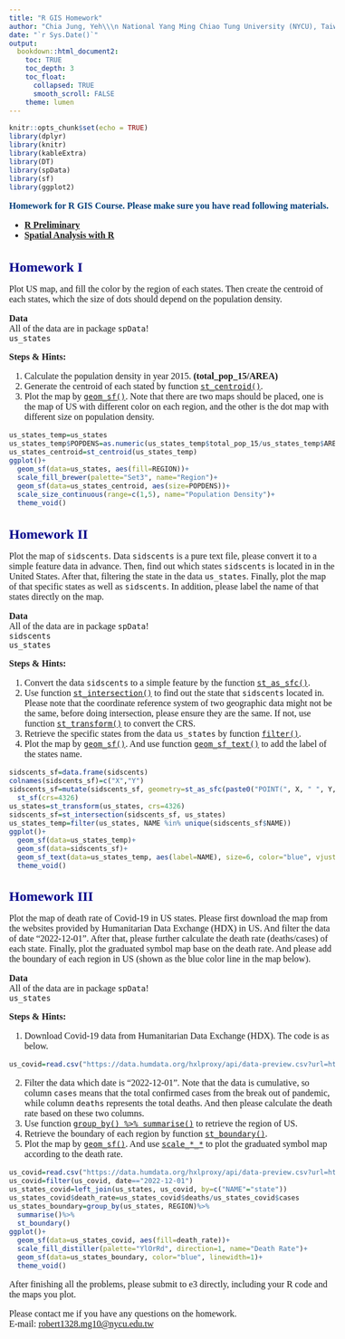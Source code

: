 ```yaml
---
title: "R GIS Homework"
author: "Chia Jung, Yeh\\\n National Yang Ming Chiao Tung University (NYCU), Taiwan"
date: "`r Sys.Date()`"
output:
  bookdown::html_document2:
    toc: TRUE
    toc_depth: 3
    toc_float:
      collapsed: TRUE
      smooth_scroll: FALSE
    theme: lumen
---
```


<style type="text/css">

body{
font-size: 16px;
font-family:"Georgia","標楷體",Serif;
}
td {  /* Table  */
  font-size: 14px;
  font-family:Georgia,"標楷體",Serif;
}
h1.title {
  font-size: 38px;
  color: DarkRed;
  font-family:Georgia,"標楷體",Serif;
}
h1 { /* Header 1 */
  font-size: 24px;
  font-family:Georgia,"標楷體",Serif;
  color: DarkBlue;
}
h2 { /* Header 2 */
    font-size: 22px;
    font-family:Georgia,"標楷體",Serif;
    color: DarkBlue;
}
h3 { /* Header 3 */
  font-size: 18px;
  font-family:Georgia,"標楷體",Serif;
  color: DarkBlue;
}
code.r{ /* Code block */
    font-size: 12px;
}
pre { /* Code block - determines code spacing between lines */
    font-size: 14px;
}
.blogbody{
font-size:17px;
  font-family:Georgia,"標楷體",Serif;
line-height: 150%;
}
</style>


```r
knitr::opts_chunk$set(echo = TRUE)
library(dplyr)
library(knitr)
library(kableExtra)
library(DT)
library(spData)
library(sf)
library(ggplot2)
```


<p style="color:#003D79;font-size:16px">**Homework for R GIS Course. Please make sure you have read following materials.**</p>   

* [**R Preliminary**](https://chiajung-yeh.github.io/R-Code-Sharing/R_Preliminary/R_Preliminary.html)
* [**Spatial Analysis with R**](https://chiajung-yeh.github.io/Spatial-Analysis/)  


# **Homework I**
Plot US map, and fill the color by the region of each states. Then create the centroid of each states, which the size of dots should depend on the population density.  

**Data**  
All of the data are in package `spData`!  
`us_states`  

**Steps & Hints:**  

1. Calculate the population density in year 2015. **(total_pop_15/AREA)**  
2. Generate the centroid of each stated by function [`st_centroid()`](https://chiajung-yeh.github.io/Spatial-Analysis/spatial-operations.html#centroid).  
3. Plot the map by [`geom_sf()`](https://chiajung-yeh.github.io/Spatial-Analysis/data-visualization-with-maps.html#map-overlay). Note that there are two maps should be placed, one is the map of US with different color on each region, and the other is the dot map with different size on population density.  


```r
us_states_temp=us_states
us_states_temp$POPDENS=as.numeric(us_states_temp$total_pop_15/us_states_temp$AREA)
us_states_centroid=st_centroid(us_states_temp)
ggplot()+
  geom_sf(data=us_states, aes(fill=REGION))+
  scale_fill_brewer(palette="Set3", name="Region")+
  geom_sf(data=us_states_centroid, aes(size=POPDENS))+
  scale_size_continuous(range=c(1,5), name="Population Density")+
  theme_void()
```




# **Homework II**
Plot the map of `sidscents`. Data `sidscents` is a pure text file, please convert it to a simple feature data in advance. Then, find out which states `sidscents` is located in in the United States. After that, filtering the state in the data `us_states`. Finally, plot the map of that specific states as well as `sidscents`. In addition, please label the name of that states directly on the map.  

**Data**  
All of the data are in package `spData`!  
`sidscents`  
`us_states`  

**Steps & Hints:**  

1. Convert the data `sidscents` to a simple feature by the function [`st_as_sfc()`](https://chiajung-yeh.github.io/Spatial-Analysis/geographic-data.html#convert-text-file-to-shapefile).  
2. Use function [`st_intersection()`](https://chiajung-yeh.github.io/Spatial-Analysis/spatial-operations.html#clipping) to find out the state that `sidscents` located in. Please note that the coordinate reference system of two geographic data might not be the same, before doing intersection, please ensure they are the same. If not, use function [`st_transform()`](https://chiajung-yeh.github.io/Spatial-Analysis/geographic-data.html#reproject-geographic-data) to convert the CRS.  
3. Retrieve the specific states from the data `us_states` by function [`filter()`](https://chiajung-yeh.github.io/R-Code-Sharing/R_Preliminary/R_Preliminary.html#22_Filter).  
4. Plot the map by [`geom_sf()`](https://chiajung-yeh.github.io/Spatial-Analysis/data-visualization-with-maps.html#map-overlay). And use function [`geom_sf_text()`](https://chiajung-yeh.github.io/Spatial-Analysis/data-visualization-with-maps.html#labels-on-map) to add the label of the states name.  


```r
sidscents_sf=data.frame(sidscents)
colnames(sidscents_sf)=c("X","Y")
sidscents_sf=mutate(sidscents_sf, geometry=st_as_sfc(paste0("POINT(", X, " ", Y, ")")))%>%
  st_sf(crs=4326)
us_states=st_transform(us_states, crs=4326)
sidscents_sf=st_intersection(sidscents_sf, us_states)
us_states_temp=filter(us_states, NAME %in% unique(sidscents_sf$NAME))
ggplot()+
  geom_sf(data=us_states_temp)+
  geom_sf(data=sidscents_sf)+
  geom_sf_text(data=us_states_temp, aes(label=NAME), size=6, color="blue", vjust=-1.9, hjust=-0.1)+
  theme_void()
```




# **Homework III**
Plot the map of death rate of Covid-19 in US states. Please first download the map from the websites provided by Humanitarian Data Exchange (HDX) in US. And filter the data of date "2022-12-01". After that, please further calculate the death rate (deaths/cases) of each state. Finally, plot the graduated symbol map base on the death rate. And please add the boundary of each region in US (shown as the blue color line in the map below).  

**Data**  
All of the data are in package `spData`!  
`us_states`  

**Steps & Hints:**  

1. Download Covid-19 data from Humanitarian Data Exchange (HDX). The code is as below.  
```r
us_covid=read.csv("https://data.humdata.org/hxlproxy/api/data-preview.csv?url=https%3A%2F%2Fraw.githubusercontent.com%2Fnytimes%2Fcovid-19-data%2Fmaster%2Fus-states.csv&filename=us-states.csv")
```
2. Filter the data which date is "2022-12-01". Note that the data is cumulative, so column `cases` means that the total confirmed cases from the break out of pandemic, while column `deaths` represents the total deaths. And then please calculate the death rate based on these two columns.  
3. Use function [`group_by() %>% summarise()`](https://chiajung-yeh.github.io/Spatial-Analysis/spatial-operations.html#attribute-aggregation) to retrieve the region of US.  
4. Retrieve the boundary of each region by function [`st_boundary()`](https://chiajung-yeh.github.io/Spatial-Analysis/spatial-operations.html#boundary).  
5. Plot the map by [`geom_sf()`](https://chiajung-yeh.github.io/Spatial-Analysis/data-visualization-with-maps.html#map-overlay). And use [`scale_*_*`](https://chiajung-yeh.github.io/Spatial-Analysis/data-visualization-with-maps.html#graduated-symbol-map) to plot the graduated symbol map according to the death rate.  

```r
us_covid=read.csv("https://data.humdata.org/hxlproxy/api/data-preview.csv?url=https%3A%2F%2Fraw.githubusercontent.com%2Fnytimes%2Fcovid-19-data%2Fmaster%2Fus-states.csv&filename=us-states.csv")
us_covid=filter(us_covid, date=="2022-12-01")
us_states_covid=left_join(us_states, us_covid, by=c("NAME"="state"))
us_states_covid$death_rate=us_states_covid$deaths/us_states_covid$cases
us_states_boundary=group_by(us_states, REGION)%>%
  summarise()%>%
  st_boundary()
ggplot()+
  geom_sf(data=us_states_covid, aes(fill=death_rate))+
  scale_fill_distiller(palette="YlOrRd", direction=1, name="Death Rate")+
  geom_sf(data=us_states_boundary, color="blue", linewidth=1)+
  theme_void()
```


After finishing all the problems, please submit to e3 directly, including your R code and the maps you plot.  

Please contact me if you have any questions on the homework.  
E-mail: [robert1328.mg10@nycu.edu.tw](mailto:robert1328.mg10@nycu.edu.tw)










